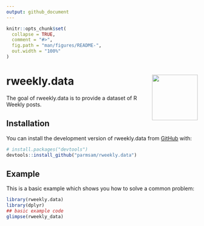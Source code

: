```yaml
---
output: github_document
---
```


<!-- README.md is generated from README.Rmd. Please edit that file -->

```r
knitr::opts_chunk$set(
  collapse = TRUE,
  comment = "#>",
  fig.path = "man/figures/README-",
  out.width = "100%"
)
```

# rweekly.data <img src="man/figures/logo.png" align="right" height="120" />

<!-- badges: start -->
<!-- badges: end -->

The goal of rweekly.data is to provide a dataset of R Weekly posts.

## Installation

You can install the development version of rweekly.data from [GitHub](https://github.com/) with:

``` r
# install.packages("devtools")
devtools::install_github("parmsam/rweekly.data")
```

## Example

This is a basic example which shows you how to solve a common problem:

```r
library(rweekly.data)
library(dplyr)
## basic example code
glimpse(rweekly_data)
```

<!-- # Generate logo -->
<!-- psam::gen_hex_sticker("man/figures/cat_with_glasses.png", pkg_name = "rweekly.data", txt_main_size = 37, txt_main_color = "white") -->
